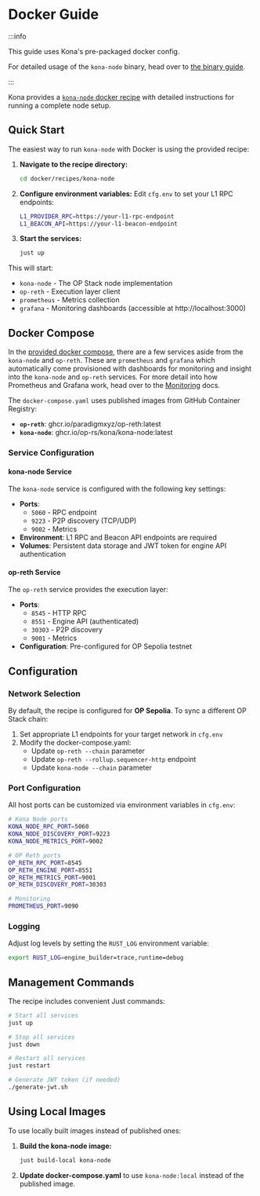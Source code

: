 # Docker Guide

:::info

This guide uses Kona's pre-packaged docker config.

For detailed usage of the `kona-node` binary, head
over to [the binary guide](/node/run/binary).

:::

Kona provides a [`kona-node` docker recipe][recipe]
with detailed instructions for running a complete node setup.

## Quick Start

The easiest way to run `kona-node` with Docker is using the provided recipe:

1. **Navigate to the recipe directory:**
   ```bash
   cd docker/recipes/kona-node
   ```

2. **Configure environment variables:**
   Edit `cfg.env` to set your L1 RPC endpoints:
   ```bash
   L1_PROVIDER_RPC=https://your-l1-rpc-endpoint
   L1_BEACON_API=https://your-l1-beacon-endpoint
   ```

3. **Start the services:**
   ```bash
   just up
   ```

This will start:
- `kona-node` - The OP Stack node implementation
- `op-reth` - Execution layer client  
- `prometheus` - Metrics collection
- `grafana` - Monitoring dashboards (accessible at http://localhost:3000)

## Docker Compose

In the [provided docker compose][compose], there are a few services
aside from the `kona-node` and `op-reth`. These are `prometheus`
and `grafana` which automatically come provisioned with dashboards
for monitoring and insight into the `kona-node` and `op-reth` services.
For more detail into how Prometheus and Grafana work, head over to the
[Monitoring][monitoring] docs.

The `docker-compose.yaml` uses published images from GitHub Container Registry:

- **`op-reth`**: ghcr.io/paradigmxyz/op-reth:latest
- **`kona-node`**: ghcr.io/op-rs/kona/kona-node:latest

### Service Configuration

#### kona-node Service

The `kona-node` service is configured with the following key settings:

- **Ports**: 
  - `5060` - RPC endpoint
  - `9223` - P2P discovery (TCP/UDP)
  - `9002` - Metrics
- **Environment**: L1 RPC and Beacon API endpoints are required
- **Volumes**: Persistent data storage and JWT token for engine API authentication

#### op-reth Service

The `op-reth` service provides the execution layer:

- **Ports**:
  - `8545` - HTTP RPC
  - `8551` - Engine API (authenticated)
  - `30303` - P2P discovery
  - `9001` - Metrics
- **Configuration**: Pre-configured for OP Sepolia testnet

## Configuration

### Network Selection

By default, the recipe is configured for **OP Sepolia**. To sync a different OP Stack chain:

1. Set appropriate L1 endpoints for your target network in `cfg.env`
2. Modify the docker-compose.yaml:
   - Update `op-reth --chain` parameter
   - Update `op-reth --rollup.sequencer-http` endpoint
   - Update `kona-node --chain` parameter

### Port Configuration

All host ports can be customized via environment variables in `cfg.env`:

```bash
# Kona Node ports
KONA_NODE_RPC_PORT=5060
KONA_NODE_DISCOVERY_PORT=9223
KONA_NODE_METRICS_PORT=9002

# OP Reth ports  
OP_RETH_RPC_PORT=8545
OP_RETH_ENGINE_PORT=8551
OP_RETH_METRICS_PORT=9001
OP_RETH_DISCOVERY_PORT=30303

# Monitoring
PROMETHEUS_PORT=9090
```

### Logging

Adjust log levels by setting the `RUST_LOG` environment variable:

```bash
export RUST_LOG=engine_builder=trace,runtime=debug
```

## Management Commands

The recipe includes convenient Just commands:

```bash
# Start all services
just up

# Stop all services  
just down

# Restart all services
just restart

# Generate JWT token (if needed)
./generate-jwt.sh
```

## Using Local Images

To use locally built images instead of published ones:

1. **Build the kona-node image:**
   ```bash
   just build-local kona-node
   ```

2. **Update docker-compose.yaml** to use `kona-node:local` instead of the published image.

[monitoring]: ./monitoring.mdx

[recipe]: https://github.com/op-rs/kona/blob/f86052b5dacec7da46b12441aafab2867069f7e7/docker/recipes/kona-node/README.md
[compose]: https://github.com/op-rs/kona/blob/f86052b5dacec7da46b12441aafab2867069f7e7/docker/recipes/kona-node/docker-compose.yaml

